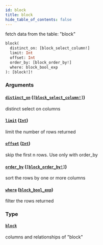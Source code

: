 ```yaml
---
id: block
title: block
hide_table_of_contents: false
---
```


fetch data from the table: "block"

```graphql
block(
  distinct_on: [block_select_column!]
  limit: Int
  offset: Int
  order_by: [block_order_by!]
  where: block_bool_exp
): [block!]!
```

### Arguments

#### [`distinct_on`](#) ([`[block_select_column!]`](/07-graphql/enums/block-select-column))

distinct select on columns

#### [`limit`](#) ([`Int`](/07-graphql/scalars/int))

limit the number of rows returned

#### [`offset`](#) ([`Int`](/07-graphql/scalars/int))

skip the first n rows. Use only with order_by

#### [`order_by`](#) ([`[block_order_by!]`](/07-graphql/inputs/block-order-by))

sort the rows by one or more columns

#### [`where`](#) ([`block_bool_exp`](/07-graphql/inputs/block-bool-exp))

filter the rows returned

### Type

#### [`block`](/07-graphql/objects/block)

columns and relationships of "block"
